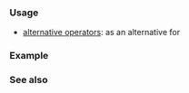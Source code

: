 {{cpp/keyword/title|{{tt|xor_eq}}}}
{{cpp/keyword/navbar}}

===Usage===
* [[cpp/language/operator alternative|alternative operators]]: as an alternative for {{tt|1=^=}}

===Example===
{{example
|code=
#include &lt;bitset&gt;
#include &lt;iostream&gt;

using bin = std::bitset&lt;8&gt;;

void show(bin z, const char* s, int n)
{
    if (n == 0) std::cout &lt;&lt; "┌────────────┬──────────┐\n";
    if (n &lt;= 2) std::cout &lt;&lt; "│ " &lt;&lt;s&lt;&lt;  " │ " &lt;&lt;z&lt;&lt;" │\n";
    if (n == 2) std::cout &lt;&lt; "└────────────┴──────────┘\n";
}

int main()
{
    bin x{"01011010"}; show(x, "x         ", 0);
    bin y{"00111100"}; show(y, "y         ", 1);
    x xor_eq y;        show(x, "x xor_eq y", 2);
}
|output=
┌────────────┬──────────┐
│ x          │ 01011010 │
│ y          │ 00111100 │
│ x xor_eq y │ 01100110 │
└────────────┴──────────┘
}}

===See also===
{{cpp/keyword/alt operators list}}

{{langlinks|de|es|fr|it|ja|pt|ru|zh}}